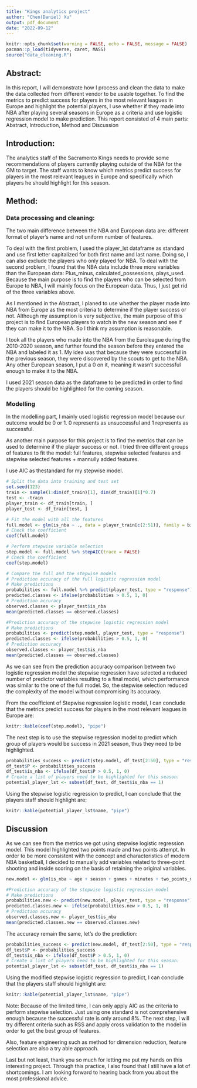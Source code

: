 ```yaml
---
title: "Kings analytics project"
author: "Chen(Daniel) Xu"
output: pdf_document
date: "2022-09-12"
---
```


```r
knitr::opts_chunk$set(warning = FALSE, echo = FALSE, message = FALSE)
pacman::p_load(tidyverse, caret, MASS)
source("data_cleaning.R")
```


## Abstract:

In this report, I will demonstrate how I process and clean the data to make the data collected from different vendor to be usable together. To find the metrics to predict success for players in the most relevant leagues in Europe and highlight the potential players, I use whether if they made into NBA after playing several seasons in Europe as a criteria and use logistic regression model to make prediction. This report consisted of 4 main parts: Abstract, Introduction, Method and Discussion

## Introduction:

The analytics staff of the Sacramento Kings needs to provide some recommendations of players currently playing outside of the NBA for the GM to target. The staff wants to know which metrics predict success for players in the most relevant leagues in Europe and specifically which players he should highlight for this season.

## Method:

### Data processing and cleaning:

The two main difference between the NBA and European data are: different format of player's name and not uniform number of features.

To deal with the first problem, I used the player_lst dataframe as standard and use first letter capitalized for both first name and last name. Doing so, I can also exclude the players who only played for NBA. To deal with the second problem, I found that the NBA data include three more variables than the European data: Plus_minus, calculated_possessions, plays_used. Because the main purpose is to find the players who can be selected from Europe to NBA, I will mainly focus on the European data. Thus, I just get rid of the three variables above. 

As I mentioned in the Abstract, I planed to use whether the player made into NBA from Europe as the most criteria to determine if the player success or not. Although my assumption is very subjective, the main purpose of this project is to find European players to watch in the new season and see if they can make it to the NBA. So I think my assumption is reasonable.

I took all the players who made into the NBA from the Euroleague during the 2010-2020 season, and further found the season before they entered the NBA and labeled it as 1. My idea was that because they were successful in the previous season, they were discovered by the scouts to get to the NBA. Any other European season, I put a 0 on it, meaning it wasn't successful enough to make it to the NBA. 

I used 2021 season data as the dataframe to be predicted in order to find the players should be highlighted for the coming season.

### Modelling


In the modelling part, I mainly used logistic regression model because our outcome would be 0 or 1. 0 represents as unsuccessful and 1 represents as successful.

As another main purpose for this project is to find the metrics that can be used to determine if the player success or not. I tried three different groups of features to fit the model: full features, stepwise selected features and stepwise selected features + mannully added features.

I use AIC as thestandard for my stepwise model.


```r
# Split the data into training and test set
set.seed(123)
train <- sample(1:dim(df_train)[1], dim(df_train)[1]*0.7)
test <- -train
player_train <- df_train[train, ]
player_test <- df_train[test, ]
```


```r
# Fit the model with all the features
full.model <- glm(is_nba ~ ., data = player_train[c(2:51)], family = binomial)
# Check the coefficient
coef(full.model)

# Perform stepwise variable selection
step.model <- full.model %>% stepAIC(trace = FALSE)
# Check the coefficient
coef(step.model)
```



```r
# Compare the full and the stepwise models
# Prediction accuracy of the full logistic regression model
# Make predictions
probabilities <- full.model %>% predict(player_test, type = "response")
predicted.classes <- ifelse(probabilities > 0.5, 1, 0)
# Prediction accuracy
observed.classes <- player_test$is_nba
mean(predicted.classes == observed.classes)
```

```r
#Prediction accuracy of the stepwise logistic regression model
# Make predictions
probabilities <- predict(step.model, player_test, type = "response")
predicted.classes <- ifelse(probabilities > 0.5, 1, 0)
# Prediction accuracy
observed.classes <- player_test$is_nba
mean(predicted.classes == observed.classes)
```

As we can see from the prediction accuracy comparison between two logistic regression model the stepwise regression have selected a reduced number of predictor variables resulting to a final model, which performance was similar to the one of the full model.
So, the stepwise selection reduced the complexity of the model without compromising its accuracy.

From the coefficient of Stepwise regression logistic model, I can conclude that the metrics predict success for players in the most relevant leagues in Europe are:

```r
knitr::kable(coef(step.model), "pipe")
```


The next step is to use the stepwise regression model to predict which group of players would be success in 2021 season, thus they need to be highlighted.

```r
probabilities_success <- predict(step.model, df_test[2:50], type = "response")
df_test$P <- probabilities_success
df_test$is_nba <- ifelse(df_test$P > 0.5, 1, 0)
# Create a list of players need to be highlighted for this season:
potential_player_lst <- subset(df_test, df_test$is_nba == 1)
```

Using the stepwise logistic regression to predict, I can conclude that the players staff should highlight are:
```r
knitr::kable(potential_player_lst$name, "pipe")
```


## Discussion

As we can see from the metrics we got using stepwise logistic regression model. This model highlighted two points made and two points attempt. In order to be more consistent with the concept and characteristics of modern NBA basketball, I decided to manually add variables related to three-point shooting and inside scoring on the basis of retaining the original variables.

```r
new.model <- glm(is_nba ~ age + season + games + minutes + two_points_made + two_points_attempted + blocked_shot_attempts + assists + turnovers + personal_fouls + possessions + turnover_percentage + three_points_made + three_points_attempted + three_point_attempt_rate, data = player_train[c(2:51)], family = binomial)

#Prediction accuracy of the stepwise logistic regression model
# Make predictions
probabilities.new <- predict(new.model, player_test, type = "response")
predicted.classes.new <- ifelse(probabilities.new > 0.5, 1, 0)
# Prediction accuracy
observed.classes.new <- player_test$is_nba
mean(predicted.classes.new == observed.classes.new)

```

The accuracy remain the same, let's do the prediction:

```r
probabilities_success <- predict(new.model, df_test[2:50], type = "response")
df_test$P <- probabilities_success
df_test$is_nba <- ifelse(df_test$P > 0.5, 1, 0)
# Create a list of players need to be highlighted for this season:
potential_player_lst <- subset(df_test, df_test$is_nba == 1)
```

Using the modified stepwise logistic regression to predict, I can conclude that the players staff should highlight are:
```r
knitr::kable(potential_player_lst$name, "pipe")
```

Note: Because of the limited time, I can only apply AIC as the criteria to perform stepwise selection. Just using one standard is not comprehensive enough because the successful rate is only around $8\%$. The next step, I will try different criteria such as RSS and apply cross validation to the model in order to get the best group of features. 

Also, feature engineering such as method for dimension reduction, feature selection are also a try able approach.

Last but not least, thank you so much for letting me put my hands on this interesting project. Through this practice, I also found that I still have a lot of shortcomings. I am looking forward to hearing back from you about the most professional advice.
